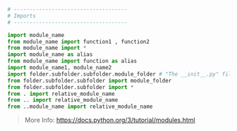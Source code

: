 
```Python
# ------------------------------------
# Imports
# ------------------------------------

import module_name
from module_name import function1 , function2
from module_name import *
import module_name as alias
from module_name import function as alias
import module_name1, module_name2
import folder.subfolder.subfolder.module_folder # "The __init__.py" files are required to make Python treat directories containing the file as packages.
from folder.subfolder.subfolder import module_folder
from folder.subfolder.subfolder import *
from . import relative_module_name
from .. import relative_module_name
from ..module_name import relative_module_name
```

> More Info: https://docs.python.org/3/tutorial/modules.html
